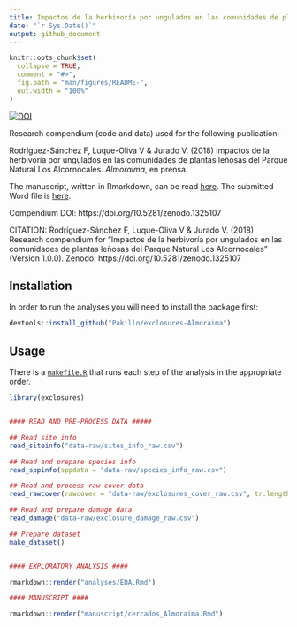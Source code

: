 ```yaml
---
title: Impactos de la herbivoría por ungulados en las comunidades de plantas leñosas del Parque Natural Los Alcornocales
date: "`r Sys.Date()`"
output: github_document
---
```


```r
knitr::opts_chunk$set(
  collapse = TRUE,
  comment = "#>",
  fig.path = "man/figures/README-",
  out.width = "100%"
)
```

[![DOI](https://zenodo.org/badge/143153398.svg)](https://zenodo.org/badge/latestdoi/143153398)

Research compendium (code and data) used for the following publication:

Rodríguez-Sánchez F, Luque-Oliva V & Jurado V. (2018) Impactos de la herbivoría por ungulados en las comunidades de plantas leñosas del Parque Natural Los Alcornocales. *Almoraima*, en prensa.

The manuscript, written in Rmarkdown, can be read [here](https://github.com/Pakillo/exclosures-Almoraima/blob/master/manuscript/cercados_Almoraima.md). The submitted Word file is [here](https://github.com/Pakillo/exclosures-Almoraima/blob/master/manuscript/cercados_Almoraima.docx).

Compendium DOI: https://doi.org/10.5281/zenodo.1325107

CITATION: 
Rodríguez-Sánchez F, Luque-Oliva V & Jurado V. (2018) Research compendium for "Impactos de la herbivoría por ungulados en las comunidades de plantas leñosas del Parque Natural Los Alcornocales" (Version 1.0.0). Zenodo. https://doi.org/10.5281/zenodo.1325107


## Installation

In order to run the analyses you will need to install the package first:

```r
devtools::install_github("Pakillo/exclosures-Almoraima")
```


## Usage

There is a [`makefile.R`](https://github.com/Pakillo/exclosures-Almoraima/blob/master/makefile.R) that runs each step of the analysis in the appropriate order. 

```r

library(exclosures)


#### READ AND PRE-PROCESS DATA #####

## Read site info
read_siteinfo("data-raw/sites_info_raw.csv")

## Read and prepare species info
read_sppinfo(sppdata = "data-raw/species_info_raw.csv")

## Read and process raw cover data
read_rawcover(rawcover = "data-raw/exclosures_cover_raw.csv", tr.length = 25)

## Read and prepare damage data
read_damage("data-raw/exclosure_damage_raw.csv")

## Prepare dataset
make_dataset()


#### EXPLORATORY ANALYSIS ####

rmarkdown::render("analyses/EDA.Rmd")

#### MANUSCRIPT ####

rmarkdown::render("manuscript/cercados_Almoraima.Rmd")

```




